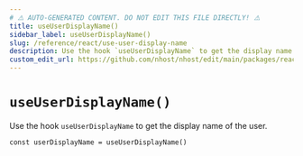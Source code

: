 ```yaml
---
# ⚠️ AUTO-GENERATED CONTENT. DO NOT EDIT THIS FILE DIRECTLY! ⚠️
title: useUserDisplayName()
sidebar_label: useUserDisplayName()
slug: /reference/react/use-user-display-name
description: Use the hook `useUserDisplayName` to get the display name of the user.
custom_edit_url: https://github.com/nhost/nhost/edit/main/packages/react/src/useUserDisplayName.ts#L15
---
```


# `useUserDisplayName()`

Use the hook `useUserDisplayName` to get the display name of the user.

```tsx
const userDisplayName = useUserDisplayName()
```
